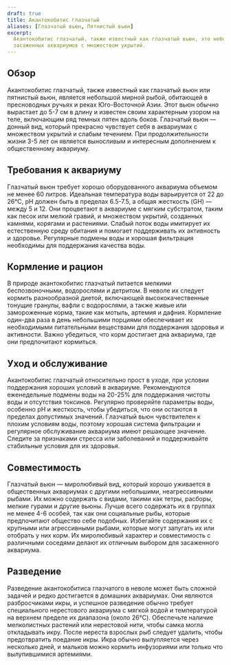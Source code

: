 ```yaml
---
draft: true
title: Акантокобитис глазчатый
aliases: [Глазчатый вьюн, Пятнистый вьюн]
excerpt:
  Акантокобитис глазчатый, также известный как глазчатый вьюн, это небольшая, мирная донная рыба, идеальная для
  засаженных аквариумов с множеством укрытий.
---
```


## Обзор

Акантокобитис глазчатый, также известный как глазчатый вьюн или пятнистый вьюн, является небольшой мирной рыбой,
обитающей в пресноводных ручьях и реках Юго-Восточной Азии. Этот вьюн обычно вырастает до 5-7 см в длину и известен
своим характерным узором на теле, включающим ряд темных пятен вдоль боков. Глазчатый вьюн — донный вид, который
прекрасно чувствует себя в аквариумах с множеством укрытий и слабым течением. При продолжительности жизни 3-5 лет он
является выносливым и интересным дополнением к общественному аквариуму.

## Требования к аквариуму

Глазчатый вьюн требует хорошо оборудованного аквариума объемом не менее 60 литров. Идеальная температура воды
варьируется от 22 до 26°C, pH должен быть в пределах 6.5-7.5, а общая жесткость (GH) — между 5 и 12. Они процветают в
аквариуме с мягким субстратом, таким как песок или мелкий гравий, и множеством укрытий, созданных камнями, корягами и
растениями. Слабый поток воды имитирует их естественную среду обитания и помогает поддерживать их активность и здоровье.
Регулярные подмены воды и хорошая фильтрация необходимы для поддержания качества воды.

## Кормление и рацион

В природе акантокобитис глазчатый питается мелкими беспозвоночными, водорослями и детритом. В неволе их следует кормить
разнообразной диетой, включающей высококачественные тонущие гранулы, вафли с водорослями, а также живые или замороженные
корма, такие как мотыль, артемия и дафния. Кормление один-два раза в день небольшими порциями обеспечивает их
необходимыми питательными веществами для поддержания здоровья и активности. Важно убедиться, что корм достигает дна
аквариума, где они предпочитают кормиться.

## Уход и обслуживание

Акантокобитис глазчатый относительно прост в уходе, при условии поддержания хороших условий в аквариуме. Рекомендуются
еженедельные подмены воды на 20-25% для поддержания чистоты воды и отсутствия токсинов. Регулярно проверяйте параметры
воды, особенно pH и жесткость, чтобы убедиться, что они остаются в пределах допустимых значений. Глазчатый вьюн
чувствителен к плохим условиям воды, поэтому хорошая система фильтрации и регулярное обслуживание аквариума имеют
решающее значение. Следите за признаками стресса или заболеваний и поддерживайте стабильные условия для их здоровья.

## Совместимость

Глазчатый вьюн — миролюбивый вид, который хорошо уживается в общественных аквариумах с другими небольшими,
неагрессивными рыбами. Их можно содержать с видами, такими как тетры, расборы, мелкие гурами и другие вьюны. Лучше всего
содержать их в группах не менее 4-6 особей, так как они социальные рыбы, которые предпочитают общество себе подобных.
Избегайте содержания их с крупными или агрессивными рыбами, которые могут запугать их или отобрать у них корм. Их
миролюбивый характер и совместимость с различными соседями делают их отличным выбором для засаженного аквариума.

## Разведение

Разведение акантокобитиса глазчатого в неволе может быть сложной задачей и редко достигается в домашних аквариумах. Они
являются разбросчиками икры, и успешное разведение обычно требует специального нерестового аквариума с мягкой водой и
температурой на верхнем пределе их диапазона (около 26°C). Обеспечьте наличие мелколистных растений или нерестовой нити,
чтобы самка могла откладывать икру. После нереста взрослых рыб следует удалить, чтобы предотвратить поедание икры. Икра
обычно вылупляется через несколько дней, и мальков можно кормить инфузориями или только что вылупившимися артемиями.
